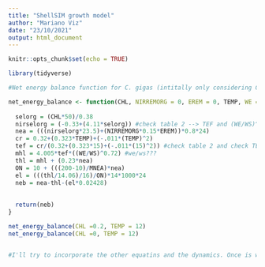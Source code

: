 ```yaml
---
title: "ShellSIM growth model"
author: "Mariano Viz"
date: "23/10/2021"
output: html_document
---
```


```r
knitr::opts_chunk$set(echo = TRUE)

library(tidyverse)
```




```r
#Net energy balance function for C. gigas (intitally only considering CHL - i.e., without taking into account POM and POC and, therefore, REMORG, EREM, and NIRREMORG)

net_energy_balance <- function(CHL, NIRREMORG = 0, EREM = 0, TEMP, WE = 1, WS = 1, MNEA = 1350) {
  
  selorg = (CHL*50)/0.38
  nirselorg = (-0.33+(4.11*selorg)) #check table 2 --> TEF and (WE/WS)^0.62
  nea = (((nirselorg*23.5)+(NIRREMORG*0.15*EREM))*0.8*24)
  cr = 0.32+(0.323*TEMP)+(-.011*(TEMP)^2)
  tef = cr/(0.32+(0.323*15)+(-.011*(15)^2)) #check table 2 and check TEM (p.242)!!
  mhl = 4.005*tef*((WE/WS)^0.72) #we/ws???
  thl = mhl + (0.23*nea)
  ON = 10 + (((200-10)/MNEA)*nea)
  el = (((thl/14.06)/16)/ON)*14*1000*24
  neb = nea-thl-(el*0.02428)
  
  
  return(neb)
}

net_energy_balance(CHL =0.2, TEMP = 12)
net_energy_balance(CHL =0, TEMP = 12)


#I'll try to incorporate the other equatins and the dynamics. Once is working I'll copy it in an RScrip, annotate and put it into a subdirectory called R (as if we were going to create a package - thing that we can easily do if it works).

```

